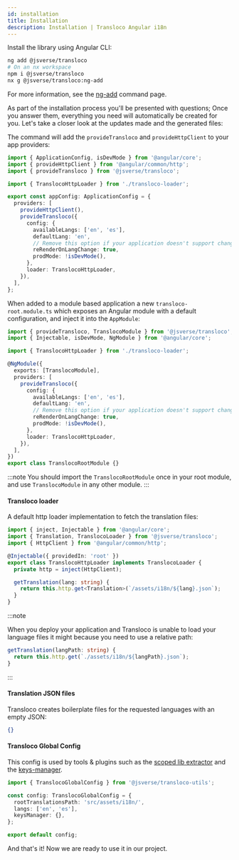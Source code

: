 ```yaml
---
id: installation
title: Installation
description: Installation | Transloco Angular i18n
---
```



Install the library using Angular CLI:

```bash
ng add @jsverse/transloco
# On an nx workspace
npm i @jsverse/transloco
nx g @jsverse/transloco:ng-add
```

For more information, see the [ng-add](../schematics/ng-add) command page.

<!-- <img className="gif" src={useBaseUrl('/img/installation.gif')} /> -->

As part of the installation process you'll be presented with questions; Once you answer them, everything you need will
automatically be created for you. Let's take a closer look at the updates made and the generated files:

<Tabs queryString="app-type">
<TabItem value="standalone" label="Standalone">

The command will add the `provideTransloco` and `provideHttpClient` to your app providers:

```ts title="app.config.ts"
import { ApplicationConfig, isDevMode } from '@angular/core';
import { provideHttpClient } from '@angular/common/http';
import { provideTransloco } from '@jsverse/transloco';

import { TranslocoHttpLoader } from './transloco-loader';

export const appConfig: ApplicationConfig = {
  providers: [
    provideHttpClient(),
    provideTransloco({
      config: {
        availableLangs: ['en', 'es'],
        defaultLang: 'en',
        // Remove this option if your application doesn't support changing language in runtime.
        reRenderOnLangChange: true,
        prodMode: !isDevMode(),
      },
      loader: TranslocoHttpLoader,
    }),
  ],
};
```

</TabItem>

<TabItem value="ng-module" label="NgModule">

When added to a module based application a new `transloco-root.module.ts` which exposes an Angular module with a default configuration, and inject it into the `AppModule`:

```ts title="transloco-root.module.ts"
import { provideTransloco, TranslocoModule } from '@jsverse/transloco';
import { Injectable, isDevMode, NgModule } from '@angular/core';

import { TranslocoHttpLoader } from './transloco-loader';

@NgModule({
  exports: [TranslocoModule],
  providers: [
    provideTransloco({
      config: {
        availableLangs: ['en', 'es'],
        defaultLang: 'en',
        // Remove this option if your application doesn't support changing language in runtime.
        reRenderOnLangChange: true,
        prodMode: !isDevMode(),
      },
      loader: TranslocoHttpLoader,
    }),
  ],
})
export class TranslocoRootModule {}
```

:::note
You should import the `TranslocoRootModule` once in your root module, and use `TranslocoModule` in any other module.
:::

</TabItem>

</Tabs>

#### Transloco loader

A default http loader implementation to fetch the translation files:

```ts
import { inject, Injectable } from '@angular/core';
import { Translation, TranslocoLoader } from '@jsverse/transloco';
import { HttpClient } from '@angular/common/http';

@Injectable({ providedIn: 'root' })
export class TranslocoHttpLoader implements TranslocoLoader {
  private http = inject(HttpClient);

  getTranslation(lang: string) {
    return this.http.get<Translation>(`/assets/i18n/${lang}.json`);
  }
}
```

:::note

When you deploy your application and Transloco is unable to load your language files it might because you need to use a
relative path:

```ts
getTranslation(langPath: string) {
  return this.http.get(`./assets/i18n/${langPath}.json`);
}
```

:::

#### Translation JSON files

Transloco creates boilerplate files for the requested languages with an empty JSON:

```json title="assets/i18n/{en, es}.json"
{}
```

#### Transloco Global Config

This config is used by tools & plugins such as the [scoped lib extractor](../tools/scope-lib-extractor)
and the [keys-manager](https://github.com/jsverse/transloco-keys-manager).

```ts title="transloco.config.ts"
import { TranslocoGlobalConfig } from '@jsverse/transloco-utils';

const config: TranslocoGlobalConfig = {
  rootTranslationsPath: 'src/assets/i18n/',
  langs: ['en', 'es'],
  keysManager: {},
};

export default config;
```

And that's it! Now we are ready to use it in our project.
